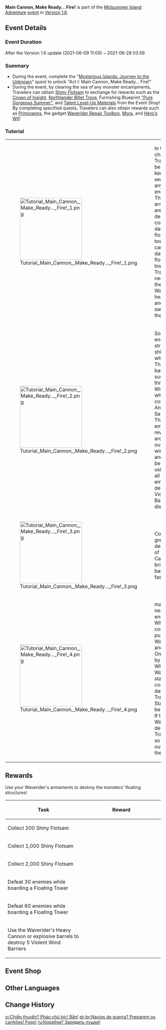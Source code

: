 {{EventTabs
|subpage1=Main Cannon, Make Ready... Fire!
|subpage2=Whirlpool off to Starboard... Full Speed Ahead!
|subpage3=Samurai Sighted... To Arms!
|subpage4=Harpastum Bombs Loaded... Blow 'Em Away!
}}
{{Event
|name              = Main Cannon, Make Ready... Fire!
|image             = Tutorial Main Cannon, Make Ready... Fire! 2.png
|type              = In-Game
|type2             = Sub
|time_known        = yes
|time_start        = 2021-06-09 11:00:00
|time_start_offset = GMT+8
|time_end          = 2021-06-28 03:59:59
|link              = 
|link2             = https://www.hoyolab.com/article/421147
}}
'''Main Cannon, Make Ready... Fire!''' is part of the [[Midsummer Island Adventure]] [[event]] in [[Version 1.6]].

==Event Details==
===Event Duration===
After the Version 1.6 update (2021-06-09 11:00) ~ 2021-06-28 03:59

===Summary===
*During the event, complete the "[[Mysterious Islands: Journey to the Unknown]]" quest to unlock "Act I: Main Cannon, Make Ready... Fire!"
*During the event, by clearing the sea of any monster encampments, Travelers can obtain [[Shiny Flotsam]] to exchange for rewards such as the [[Crown of Insight]], [[Northlander Billet Trove]], Furnishing Blueprint [["Pure Gorgeous Summer"]], and [[Talent Level-Up Materials]] from the Event Shop! By completing specified quests, Travelers can also obtain rewards such as [[Primogems]], the gadget [[Waverider Repair Toolbox]], [[Mora]], and [[Hero's Wit]]!

===Tutorial===
{| class="tdt1 tdt2" cellspacing="5"
| [[File:Tutorial Main Cannon, Make Ready... Fire! 1.png|200px]]
| In the {{Color|help|Main Cannon, Make Ready... Fire!}} challenge, Travelers will be tasked with keeping the sea clear of any monster encampments.<br />The {{Color|help|Waverider's}} two armaments are capable of dealing considerable damage to {{Color|help|light}} floating towers, but cannot damage {{Color|help|heavy}} floating towers. Travelers will need to leave their Waverider to {{Color|help|board}} heavy towers and cross swords with the monsters.
|-
| [[File:Tutorial Main Cannon, Make Ready... Fire! 2.png|200px]]
| Some floating enemy structures are shielded by a {{Color|help|Violent Wind Barrier}}, which {{Color|help|prevents Travelers and their Waveriders from approaching}}.<br />These wind barriers are sustained by three Violent Wind Emitters which are controlled by Anemo Samachurls. The wind emitters will revolve around the outside of the wind barrier and can only be destroyed using {{Color|help|heavy cannons}} or {{Color|help|explosive barrels}}. After all three wind emitters are destroyed, the Violent Wind Barrier will dissipate.
|-
| [[File:Tutorial Main Cannon, Make Ready... Fire! 3.png|200px]]
| Collect {{Color|help|Pithy Pearls}} to greatly decrease the {{Color|help|cooldown}} of your Heavy Cannon and bring the barriers down faster!
|-
| [[File:Tutorial Main Cannon, Make Ready... Fire! 4.png|200px]]
| {{Color|help|Whirlpools}} may appear near enemy encampments.<br />Whirlpools will continuously pull in nearby Waveriders and Travelers. Once caught by the Whirlpool, the Waverider will start taking continuous damage and Travelers' Stamina will be {{Color|help|rapidly consumed}}.<br />If the Waverider is destroyed, Travelers will {{Color|help|automatically be ejected from the Waverider}}, so be wary out there on the high seas!
|}

==Rewards==
{{Quote|The sea's surface is covered with floating towers constructed by monsters. If you wish to explore the secrets of the [[Golden Apple Archipelago]], then you must first clear these waters!<br />Fear not, for your [[Waverider]] is armed and ready to dispose of these floating structures. Time to send these shameless monsters to the ocean floor!}}
Use your Waverider's armaments to destroy the monsters' floating structures!
{|class="article-table"
! Task
! style="width: 240px" | Reward
|-
|Collect 200 Shiny Flotsam
|{{Card|Primogem|30}}{{Card|Mora|20,000}}{{Card|Waverider Repair Toolbox|1}}
|-
|Collect 1,000 Shiny Flotsam
|{{Card|Primogem|30}}{{Card|Mora|20,000}}
|-
|Collect 2,000 Shiny Flotsam
|{{Card|Primogem|30}}{{Card|Mora|20,000}}
|-
|Defeat 30 enemies while boarding a Floating Tower
|{{Card|Hero's Wit|2}}{{Card|Mora|20,000}}
|-
|Defeat 60 enemies while boarding a Floating Tower
|{{Card|Hero's Wit|2}}{{Card|Mora|20,000}}
|-
|Use the Waverider's Heavy Cannon or explosive barrels to destroy 5 Violent Wind Barriers
|{{Card|Hero's Wit|2}}{{Card|Mora|20,000}}
|}

==Event Shop==
{{Transclude|Midsummer Island Adventure|Shiny Flotsam|main=1}}

==Other Languages==
{{Other Languages
|en      = Main Cannon, Make Ready... Fire!
|zhs     = 战船？主炮！开火啦！
|zhs_rm  = Zhàn Chuán? Zhǔ Pào! Kāihuǒ La!
|zht     = 戰船？主炮！開火啦！
|zht_rm  = Zhàn Chuán? Zhǔ Pào! Kāihuǒ La!
|zh_tl   = Battleship? Main Cannon! Fire!
|ja      = 軍艦？大砲！発射せよ！
|ja_rm   = Gunkan? Taihou! Hassha-seyo!
|ja_tl   = Battleship? Cannon! Fire!
|ko      = 전함? 대포! 발사!
|ko_rm   = Jeonham? Daepo! Balsa!
|ko_tl   = Battleship? Cannon! Fire!
|es      = Con dos cañones por banda
|es_tl   = With Two Cannons on the Side
|fr      = À l'abordage !
|fr_tl   = Boarding!
|ru      = Корабли? Зарядить пушки!
|ru_tl   = Ships? Load Cannons!
|th      = เรือรบ? ปืนใหญ่! ยิงเลย!
|th_rm   = 
|th_tl   = 
|vi      = Chiến thuyền? Pháo chủ lực! Bắn!
|vi_tl   = 
|de      = Hauptkanonen, fertig, zielen ... Feuer!
|de_tl   = Main Cannons, Ready, Aim ... Fire!
|id      = Kapal Perang? Siapkan Meriam... Tembak!
|id_tl   = Warship? Prepare the Cannon... Fire!
|pt      = Navios de guerra? Preparem os canhões! Fogo!
|pt_tl   = 
|tr      = Topçular, Hazır... Ateş!
|tr_tl   = 
|it      = Pronti, mirare... Fuoco!
|it_tl   = 
}}

==Change History==
{{Change History|1.6}}

[[vi:Chiến thuyền? Pháo chủ lực! Bắn!]]
[[pt-br:Navios de guerra? Preparem os canhões! Fogo!]]
[[ru:Корабли? Зарядить пушки!]]
